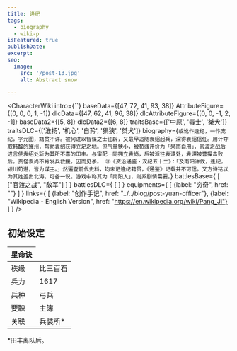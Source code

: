 ```yaml
---
title: 逄纪
tags:
  - biography
  - wiki-p
isFeatured: true
publishDate:
excerpt:
seo:
  image:
    src: '/post-13.jpg'
    alt: Abstract snow

---
```



<CharacterWiki
  intro={``}
  baseData={[47, 72, 41, 93, 38]}
  AttributeFigure={[0, 0, 0, 1, -1]}
  dlcData={[47, 62, 41, 96, 38]}
  dlcAttributeFigure={[0, 0, -1, 2, -1]}
  baseData2={[5, 8]}
  dlcData2={[6, 8]}
  traitsBase={['中原', '毒士', '桀犬']}
  traitsDLC={['淮扬', '机心', '自矜', '狷狭', '桀犬']}
  biography={`或讹作逢纪，一作庞纪，字元图，籍贯不详。被何进以智谋之士征辟，又最早追随袁绍起兵，深得袁绍信任。用计夺取韩馥的冀州，帮助袁绍获得立足之地。但气量狭小，被荀彧评价为「果而自用」，官渡之战后进言使袁绍处斩为其所不喜的田丰。与审配一同拥立袁尚，后被派往袁谭处，袁谭被曹操击败后，责怪袁尚不肯发兵救援，因而见杀。
㊟《资治通鉴・汉纪五十二》：「及南阳许攸，逢纪，颍川荀谌，皆为谋主。」然遍查前代史料，均未记逄纪籍贯，《通鉴》记载并不可信。又方诗铭以为其姓盖出北海，可备一说。游戏中称其为「南阳人」，则系剧情需要。`}
  battlesBase={
    [
      ["官渡之战", "敌军"]
    ]
  }
  battlesDLC={
    [
    ]
  }
  equipments={
    [
      {label: "穷奇", href: ""}
    ]
  }
  links={
    [
      {label: "创作手记", href: "../../blog/post-yuan-officer"},
      {label: "Wikipedia - English Version", href: "https://en.wikipedia.org/wiki/Pang_Ji"}
    ]
  }
/>

<h2 class="bg-blue-100 text-blue-800 text-2xl font-bold px-2.5 pt-1.5 rounded-sm dark:bg-blue-200 dark:text-blue-800 inline-block">初始设定</h2>

<table class='border-2 w-[360px]'>
  <thead>
    <tr class='border-1'>
      <th>星命诀</th>
    </tr>
  </thead>
  <tr>
    <td class='border-1'>秩级</td>
    <td>比三百石</td>
  </tr>
  <tr>
    <td class='border-1'>兵力</td>
    <td>1617</td>
  </tr>
  <tr>
    <td class='border-1'>兵种</td>
    <td>弓兵</td>
  </tr>
  <tr>
    <td class='border-1'>要职</td>
    <td>主簿</td>
  </tr>
  <tr>
    <td class='border-1'>关联</td>
    <td>兵装所*</td>
  </tr>
</table>
*田丰离队后。

